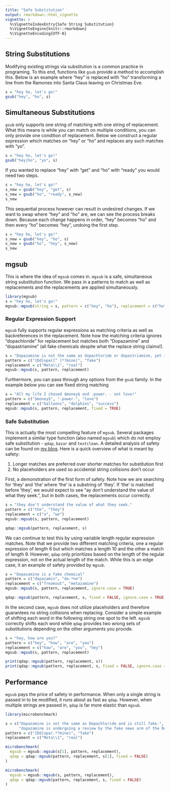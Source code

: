 ```yaml
---
title: "Safe Substitution"
output: rmarkdown::html_vignette
vignette: >
  %\VignetteIndexEntry{Safe String Substitution}
  %\VignetteEngine{knitr::rmarkdown}
  %\VignetteEncoding{UTF-8}
---
```


## String Substitutions

Modifying existing strings via substitution is a common practice in programing. To this end, functions like `gsub` provide a method to accomplish this.  Below is an example where "hey" is replaced with "ho" transforming a line from the Ramones into Santa Claus leaving on Christmas Eve.

```r
s = "hey ho, let's go!"
gsub("hey", "ho", s)
```

## Simultaneous Substitutions

`gsub` only supports one string of matching with one string of replacement. What this means is while you can match on multiple conditions, you can only provide one condition of replacement. Below we construct a regular expression which matches on "hey" or "ho" and replaces any such matches with "yo".

```r
s = "hey ho, let's go!"
gsub("hey|ho", "yo", s)
```

If you wanted to replace "hey" with "get" and "ho" with "ready" you would need two steps.

```r
s = "hey ho, let's go!"
s_new = gsub("hey", "get", s)
s_new = gsub("ho", "ready", s_new)
s_new
```

This sequential process however can result in undesired changes.  If we want to swap where "hey" and "ho" are, we can see the process breaks down.  Because each change happens in order, "hey" becomes "ho" and then every "ho" becomes "hey", undoing the first step.

```r
s = "hey ho, let's go!"
s_new = gsub("hey", "ho", s)
s_new = gsub("ho", "hey", s_new)
s_new
```

## mgsub

This is where the idea of `mgsub` comes in.  `mgsub` is a safe, simultaneous string substitution function.  We pass in a patterns to match as well as replacements and the replacements are applied simultaneously.

```r
library(mgsub)
s = "hey ho, let's go!"
mgsub::mgsub(string = s, pattern = c("hey", "ho"), replacement = c("ho", "hey"))
```

### Regular Expression Support

`mgsub` fully supports regular expressions as matching criteria as well as backreferences in the replacement.  Note how the matching criteria ignores "dopachloride" for replacement but matches both "Dopazamine" and "dopastriamine" (all fake chemicals despite what the replace string claims!).

```r
s = "Dopazamine is not the same as dopachloride or dopastriamine, yet is still fake."
pattern = c("[Dd]opa([^ ]*?mine)", "fake")
replacement = c("Meta\\1", "real")
mgsub::mgsub(s, pattern, replacement)
```

Furthermore, you can pass through any options from the `gsub` family.  In the example below you can see fixed string matching

```r
s = "All my life I chased $money$ and .power. - not love!"
pattern = c("$money$", ".power.", "love")
replacement = c("balloons", "dolphins", "success")
mgsub::mgsub(s, pattern, replacement, fixed = TRUE)
```

### Safe Substitution

This is actually the most compelling feature of `mgsub`.  Several packages implement a similar type function (also named `mgsub`) which do not employ safe substitution - `qdap`, `bazar` and `textclean`.  A detailed analysis of safety can be found on [my blog](https://thug-r.life/post/2018-01-26-mgsub-launched/). Here is a quick overview of what is meant by safety:

1. Longer matches are preferred over shorter matches for substitution first
2. No placeholders are used so accidental string collisions don't occur

First, a demonstration of the first form of safety.  Note how we are searching for 'they' and 'the' where 'the' is a substring of 'they'.  If 'the' is matched before 'they', we would expect to see "ay don't understand the value of what they seek.", but in both cases, the replacements occur correctly.

```r
s = "they don't understand the value of what they seek."
pattern = c("the", "they")
replacement = c("a", "we")
mgsub::mgsub(s, pattern, replacement)
```

```r
qdap::mgsub(pattern, replacement, s)
```

We can continue to test this by using variable length regular expression matches. Note that we provide two different matching criteria, one a regular expression of length 6 but which matches a length 10 and the other a match of length 9.  However, `qdap` only prioritizes based on the length of the regular expression, not on the actual length of the match.  While this is an edge case, it an example of safety provided by `mgsub`.

```r
s = "Dopazamine is a fake chemical"
pattern = c("dopazamin", "do.*ne")
replacement = c("freakout", "metazamine")
mgsub::mgsub(s, pattern, replacement, ignore.case = TRUE)
```

```r
qdap::mgsub(pattern, replacement, s, fixed = FALSE, ignore.case = TRUE)
```

In the second case, `mgsub` does not utilize placeholders and therefore guarantees no string collisions when replacing.  Consider a simple example of shifting each word in the following string one spot to the left.  `mgsub` correctly shifts each word while `qdap` provides two wrong sets of substitutions depending on the other arguments you provide.

```r
s = "hey, how are you?"
pattern = c("hey", "how", "are", "you")
replacement = c("how", "are", "you", "hey")
mgsub::mgsub(s, pattern, replacement)
```

```r
print(qdap::mgsub(pattern, replacement, s))
print(qdap::mgsub(pattern, replacement, s, fixed = FALSE, ignore.case = TRUE))
```

## Performance

`mgsub` pays the price of safety in performance. When only a single string is passed in to be modified, it runs about as fast as `qdap`. However, when multiple strings are passed in, `qdap` is far more elastic than `mgsub`.

```r
library(microbenchmark)

s = c("Dopazamine is not the same as Dopachloride and is still fake.",
      "dopazamine is undergoing a review by the fake news arm of the Dopazamine government")
pattern = c("[Dd]opa(.*?mine)", "fake")
replacement = c("Meta\\1", "real")

microbenchmark(
  mgsub = mgsub::mgsub(s[1], pattern, replacement),
  qdap = qdap::mgsub(pattern, replacement, s[1], fixed = FALSE)
)

microbenchmark(
  mgsub = mgsub::mgsub(s, pattern, replacement),
  qdap = qdap::mgsub(pattern, replacement, s, fixed = FALSE)
)
```
